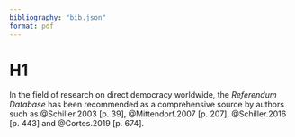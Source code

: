 ```yaml
---
bibliography: "bib.json"
format: pdf
---
```


# H1

In the field of research on direct democracy worldwide, the *Referendum Database* has been recommended as a comprehensive source by authors such as
@Schiller.2003 \[p. 39\], @Mittendorf.2007 [p. 207], @Schiller.2016 \[p. 443\] and @Cortes.2019 [p. 674].
